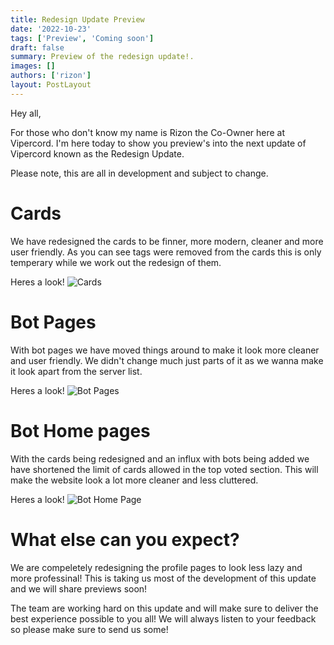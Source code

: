 ```yaml
---
title: Redesign Update Preview
date: '2022-10-23'
tags: ['Preview', 'Coming soon']
draft: false
summary: Preview of the redesign update!.
images: []
authors: ['rizon']
layout: PostLayout
---
```


Hey all,

For those who don't know my name is Rizon the Co-Owner here at Vipercord. I'm here today to show you preview's into the next update of Vipercord known as the Redesign Update.

Please note, this are all in development and subject to change.

# Cards

We have redesigned the cards to be finner, more modern, cleaner and more user friendly. As you can see tags were removed from the cards this is only temperary while we work out the redesign of them.

Heres a look!
![Cards](https://i.imgur.com/cYJIVtT.png)

# Bot Pages

With bot pages we have moved things around to make it look more cleaner and user friendly. We didn't change much just parts of it as we wanna make it look apart from the server list.

Heres a look!
![Bot Pages](https://i.imgur.com/y64duuP.png)

# Bot Home pages

With the cards being redesigned and an influx with bots being added we have shortened the limit of cards allowed in the top voted section. This will make the website look a lot more cleaner and less cluttered.

Heres a look!
![Bot Home Page](https://i.imgur.com/tlmsAfH.png)

# What else can you expect?

We are compeletely redesigning the profile pages to look less lazy and more professinal! This is taking us most of the development of this update and we will share previews soon!

The team are working hard on this update and will make sure to deliver the best experience possible to you all! We will always listen to your feedback so please make sure to send us some!
